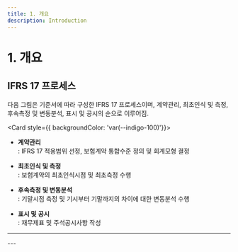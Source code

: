 ```yaml
---
title: 1. 개요
description: Introduction
---
```


# 1. 개요

## IFRS 17 프로세스

다음 그림은 기준서에 따라 구성한 IFRS 17 프로세스이며, 계약관리, 최초인식 및 측정, 후속측정 및 변동분석, 표시 및 공시의 순으로 이루어짐.

<Card  style={{ backgroundColor: 'var(--indigo-100)'}}>
* **계약관리**\
  : IFRS 17 적용범위 선정, 보험계약 통합수준 정의 및 회계모형 결정

* **최초인식 및 측정**\
  : 보험계약의 최초인식시점 및 최초측정 수행

* **후속측정 및 변동분석**\
  : 기말시점 측정 및 기시부터 기말까지의 차이에 대한 변동분석 수행

* **표시 및 공시**\
  : 재무제표 및 주석공시사항 작성
</Card>

---
<CenterImg src="/ifrs/pic1-1.png" width={700} caption="[IFRS 17 프로세스]" />
---
